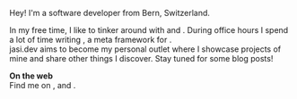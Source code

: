 
Hey! I'm a software developer from Bern, Switzerland.

In my free time, I like to tinker around with <Chip type="rust" /> and <Chip type="solidjs" />. During office hours I spend a lot of time writing <Chip type="nextjs" />, a meta framework for <Chip type="react" />. <br /> <span class="font-mono text-fuchsia-600 dark:text-fuchsia-400">jasi.dev</span> aims to become my personal outlet where I showcase projects of mine and share other things I discover. Stay tuned for some blog posts!

**On the web** <br />
Find me on <Chip type="github" />, <Chip type="x" /> and <Chip type="linkedin" />.

